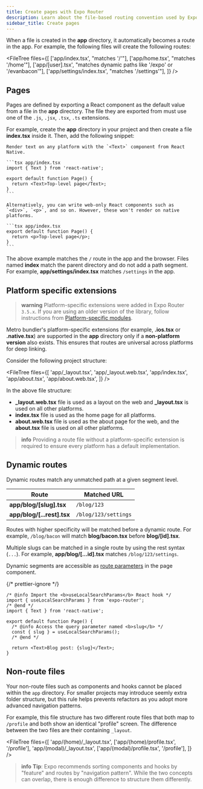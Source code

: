```yaml
---
title: Create pages with Expo Router
description: Learn about the file-based routing convention used by Expo Router.
sidebar_title: Create pages
---
```



When a file is created in the **app** directory, it automatically becomes a route in the app. For example, the following files will create the following routes:

<FileTree
  files={[
    ['app/index.tsx', "matches '/'"],
    ['app/home.tsx', "matches '/home'"],
    ['app/[user].tsx', "matches dynamic paths like '/expo' or '/evanbacon'"],
    ['app/settings/index.tsx', "matches '/settings'"],
  ]}
/>

## Pages

Pages are defined by exporting a React component as the default value from a file in the **app** directory. The file they are exported from must use one of the `.js`, `.jsx`, `.tsx`, `.ts` extensions.

For example, create the **app** directory in your project and then create a file **index.tsx** inside it. Then, add the following snippet:

<Tabs>

<Tab label="Universal">

    Render text on any platform with the `<Text>` component from React Native.

    ```tsx app/index.tsx
    import { Text } from 'react-native';

    export default function Page() {
      return <Text>Top-level page</Text>;
    }
    ```

</Tab>

<Tab label="Web-only">

    Alternatively, you can write web-only React components such as `<div>`, `<p>`, and so on. However, these won't render on native platforms.

    ```tsx app/index.tsx
    export default function Page() {
      return <p>Top-level page</p>;
    }
    ```

</Tab>

</Tabs>

The above example matches the `/` route in the app and the browser. Files named **index** match the parent directory and do not add a path segment. For example, **app/settings/index.tsx** matches `/settings` in the app.

## Platform specific extensions

> **warning** Platform-specific extensions were added in Expo Router `3.5.x`. If you are using an older version of the library, follow instructions from [Platform-specific modules](/router/advanced/platform-specific-modules).

Metro bundler's platform-specific extensions (for example, **.ios.tsx** or **.native.tsx**) are supported in the **app** directory only if a **non-platform version** also exists. This ensures that routes are universal across platforms for deep linking.

Consider the following project structure:

<FileTree
  files={[
    'app/_layout.tsx',
    'app/_layout.web.tsx',
    'app/index.tsx',
    'app/about.tsx',
    'app/about.web.tsx',
  ]}
/>

In the above file structure:

- **\_layout.web.tsx** file is used as a layout on the web and **\_layout.tsx** is used on all other platforms.
- **index.tsx** file is used as the home page for all platforms.
- **about.web.tsx** file is used as the about page for the web, and the **about.tsx** file is used on all other platforms.

> **info** Providing a route file without a platform-specific extension is required to ensure every platform has a default implementation.

## Dynamic routes

Dynamic routes match any unmatched path at a given segment level.

| Route                      | Matched URL          |
| -------------------------- | -------------------- |
| **app/blog/[slug].tsx**    | `/blog/123`          |
| **app/blog/[...rest].tsx** | `/blog/123/settings` |

Routes with higher specificity will be matched before a dynamic route. For example, `/blog/bacon` will match **blog/bacon.tsx** before **blog/[id].tsx**.

Multiple slugs can be matched in a single route by using the rest syntax (`...`). For example, **app/blog/[...id].tsx** matches `/blog/123/settings`.

Dynamic segments are accessible as [route parameters](/router/reference/url-parameters) in the page component.

{/* prettier-ignore */}
```tsx app/blog/[slug].tsx
/* @info Import the <b>useLocalSearchParams</b> React hook */
import { useLocalSearchParams } from 'expo-router';
/* @end */
import { Text } from 'react-native';

export default function Page() {
  /* @info Access the query parameter named <b>slug</b> */
  const { slug } = useLocalSearchParams();
  /* @end */

  return <Text>Blog post: {slug}</Text>;
}
```

## Non-route files

Your non-route files such as components and hooks cannot be placed within the `app` directory. For smaller projects may introduce seemly extra folder structure, but this rule helps prevents refactors as you adopt more advanced navigation patterns.

For example, this file structure has two different route files that both map to `/profile` and both show an identical "profile" screen. The difference between the two files are their containing `_layout`.

<FileTree
  files={[
    'app/(home)/_layout.tsx',
    ['app/(home)/profile.tsx', '/profile'],
    'app/(modal)/_layout.tsx',
    ['app/(modal)/profile.tsx', '/profile'],
  ]}
/>

> **info** **Tip**: Expo recommends sorting components and hooks by "feature" and routes by "navigation pattern". While the two concepts can overlap, there is enough difference to structure them differently.
